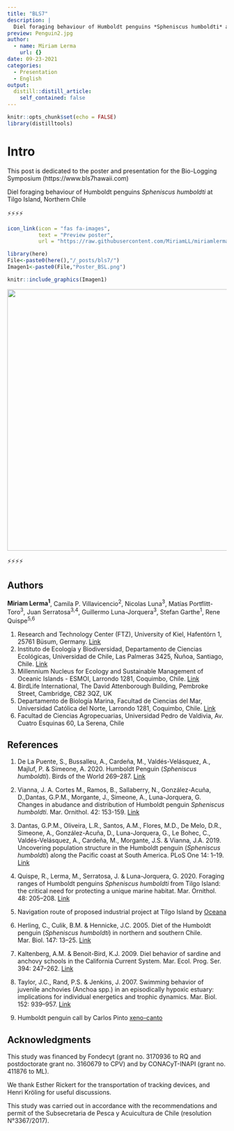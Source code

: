 ```yaml
---
title: "BLS7"
description: |
  Diel foraging behaviour of Humboldt penguins *Spheniscus humboldti* at Tilgo Island, Northern Chile.
preview: Penguin2.jpg
author:
  - name: Miriam Lerma
    url: {}
date: 09-23-2021
categories:
  - Presentation
  - English
output:
  distill::distill_article:
    self_contained: false
---
```



```r
knitr::opts_chunk$set(echo = FALSE)
library(distilltools)
```


# Intro

This post is dedicated to the poster and presentation for the Bio-Logging Symposium (https://www.bls7hawaii.com)

Diel foraging behaviour of Humboldt penguins *Spheniscus humboldti* at Tilgo Island, Northern Chile

⚡⚡⚡⚡

```r
icon_link(icon = "fas fa-images",
          text = "Preview poster",
          url = "https://raw.githubusercontent.com/MiriamLL/miriamlerma_/main/_posts/bls7/Poster_BSL7.pdf")
```

```r
library(here)
File<-paste0(here(),"/_posts/bls7/")
Imagen1<-paste0(File,"Poster_BSL.png")
```

```r
knitr::include_graphics(Imagen1)
```


<html>
<body>
   <center>
      <a href="https://raw.githubusercontent.com/MiriamLL/miriamlerma_/main/_posts/bls7/Poster_BSL7.pdf"><img src="Poster_BSL.png" style="width:600px"></a>
   </center>
</body>
</html>


⚡⚡⚡⚡

## Authors

**Miriam Lerma^1^**, Camila P. Villavicencio^2^, Nicolas Luna^3^, Matías Portflitt-Toro^3^, Juan Serratosa^3,4^, Guillermo Luna-Jorquera^3^, Stefan Garthe^1^, Rene Quispe^5,6^

1. Research and Technology Center (FTZ), University of Kiel, Hafentörn 1, 25761 Büsum, Germany. [Link](https://www.ftz.uni-kiel.de/en?set_language=en)
2. Instituto de Ecología y Biodiversidad, Departamento de Ciencias Ecológicas, Universidad de Chile, Las Palmeras 3425, Ñuñoa, Santiago, Chile. [Link](https://www.uchile.cl/portal/facultades-e-institutos/ciencias/160077/presentacion)
3. Millennium Nucleus for Ecology and Sustainable Management of Oceanic Islands - ESMOI, Larrondo 1281, Coquimbo, Chile. [Link](https://www.iniciativamilenio.cl/nucleoesmoi/)
4. BirdLife International, The David Attenborough Building, Pembroke Street, Cambridge, CB2 3QZ, UK
5. Departamento de Biología Marina, Facultad de Ciencias del Mar, Universidad Católica del Norte, Larrondo 1281, Coquimbo, Chile. [Link](https://www.ucn.cl/facultad-de-ciencias-del-mar/departamento-de-biologia-marina/)
6. Facultad de Ciencias Agropecuarias, Universidad Pedro de Valdivia, Av. Cuatro Esquinas 60, La Serena, Chile


## References

1. De La Puente, S., Bussalleu, A., Cardeña, M., Valdés-Velásquez, A., Majluf, P. & Simeone, A. 2020. Humboldt Penguin (*Spheniscus humboldti*). Birds of the World 269–287. [Link](https://www.researchgate.net/publication/304626790_Humboldt_Penguin_Spheniscus_humboldti)

2. Vianna, J. A. Cortes M., Ramos, B., Sallaberry, N., González-Acuña, D.,Dantas, G.P.M., Morgante, J., Simeone, A., Luna-Jorquera, G. Changes in abudance and distribution of Humboldt penguin *Spheniscus humboldti*. Mar. Ornithol. 42: 153-159. [Link](https://www.marineornithology.org/PDF/42_2/42_2_153-159.pdf)

3. Dantas, G.P.M., Oliveira, L.R., Santos, A.M., Flores, M.D., De Melo, D.R., Simeone, A., González-Acuña, D., Luna-Jorquera, G., Le Bohec, C., Valdés-Velásquez, A., Cardeña, M., Morgante, J.S. & Vianna, J.A. 2019. Uncovering population structure in the Humboldt penguin (*Spheniscus humboldti*) along the Pacific coast at South America. PLoS One 14: 1–19. [Link](https://doi.org/10.1371/journal.pone.0215293)

4. Quispe, R., Lerma, M., Serratosa, J. & Luna-Jorquera, G. 2020. Foraging ranges of Humboldt penguins *Spheniscus humboldti* from Tilgo Island: the critical need for protecting a unique marine habitat. Mar. Ornithol. 48: 205–208. [Link](https://www.marineornithology.org/PDF/48_2/48_2_205-208.pdf)

5. Navigation route of proposed industrial project at Tilgo Island by [Oceana](https://chile.oceana.org/blog/sitios-de-alimentacion-del-pinguino-de-humboldt-se-sobreponen-rutas-de-navegacion-del-Proyecto)

6. Herling, C., Culik, B.M. & Hennicke, J.C. 2005. Diet of the Humboldt penguin (*Spheniscus humboldti*) in northern and southern Chile. Mar. Biol. 147: 13–25. [Link](https://www.researchgate.net/publication/225603482_Diet_of_the_Humboldt_penguin_Spheniscus_humboldti_in_northern_and_southern_Chile)

7. Kaltenberg, A.M. & Benoit-Bird, K.J. 2009. Diel behavior of sardine and anchovy schools in the California Current System. Mar. Ecol. Prog. Ser. 394: 247–262. [Link](https://www.researchgate.net/publication/240809604_Diel_behavior_of_sardine_and_anchovy_schools_in_the_California_Current_System)

8. Taylor, J.C., Rand, P.S. & Jenkins, J. 2007. Swimming behavior of juvenile anchovies (Anchoa spp.) in an episodically hypoxic estuary: implications for individual energetics and trophic dynamics. Mar. Biol. 152: 939–957. [Link](https://doi.org/10.1007/s00227-007-0745-6)

9. Humboldt penguin call by Carlos Pinto [xeno-canto](https://www.xeno-canto.org/species/Spheniscus-humboldti)

## Acknowledgments

This study was financed by Fondecyt (grant no. 3170936 to RQ and postdoctorate grant no. 3160679 to CPV) and by CONACyT-INAPI (grant no. 411876 to ML). 

We thank Esther Rickert for the transportation of tracking devices, and Henri Kröling for useful discussions. 

This study was carried out in accordance with the recommendations and permit of the Subsecretaria de Pesca y Acuicultura de Chile (resolution N°3367/2017). 
